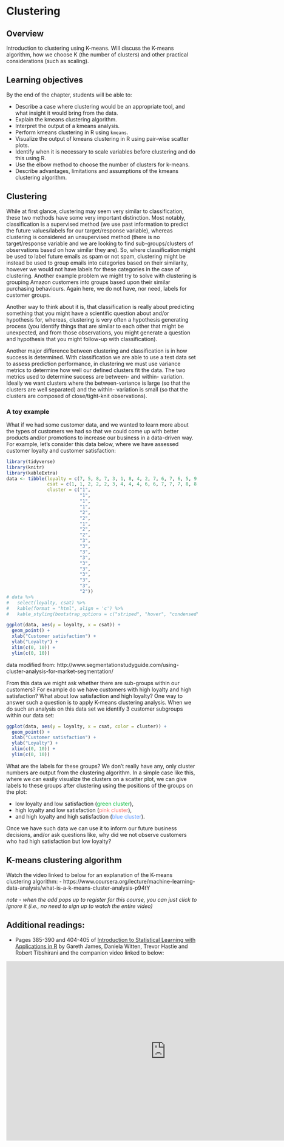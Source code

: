 # Clustering {#clustering}

## Overview 
Introduction to clustering using K-means. Will discuss the K-means algorithm, how we choose K (the number of clusters) and other practical considerations (such as scaling).

## Learning objectives 
By the end of the chapter, students will be able to:

* Describe a case where clustering would be an appropriate tool, and what insight it would bring from the data.
* Explain the kmeans clustering algorithm.
* Interpret the output of a kmeans analysis.
* Perform kmeans clustering in R using `kmeans`.
* Visualize the output of kmeans clustering in R using pair-wise scatter plots.
* Identify when it is necessary to scale variables before clustering and do this using R.
* Use the elbow method to choose the number of clusters for k-means.
* Describe advantages, limitations and assumptions of the kmeans clustering algorithm.

## Clustering
While at first glance, clustering may seem very similar to classification, these two methods have some very important distinction. Most notably, classification is a supervised method (we use past information to predict the future values/labels for our target/response variable), whereas clustering is considered an unsupervised method (there is no target/response variable and we are looking to find sub-groups/clusters of observations based on how similar they are). So, where classification might be used to label future emails as spam or not spam, clustering might be instead be used to group emails into categories based on their similarity, however we would not have labels for these categories in the case of clustering. Another example problem we might try to solve with clustering is grouping Amazon customers into groups based upon their similar purchasing behaviours. Again here, we do not have, nor need, labels for customer groups.

Another way to think about it is, that classification is really about predicting something that you might have a scientific question about and/or hypothesis for, whereas, clustering is very often a hypothesis generating process (you identify things that are similar to each other that might be unexpected, and from those observations, you might generate a question and hypothesis that you might follow-up with classification).

Another major difference between clustering and classification is in how success is determined. With classification we are able to use a test data set to assess prediction performance, in clustering we must use variance metrics to determine how well our defined clusters fit the data. The two metrics used to determine success are between- and within- variation. Ideally we want clusters where the between-variance is large (so that the clusters are well separated) and the within- variation is small (so that the clusters are composed of close/tight-knit observations).

### A toy example

What if we had some customer data, and we wanted to learn more about the types of customers we had so that we could come up with better products and/or promotions to increase our business in a data-driven way. For example, let's consider this data below, where we have assessed customer loyalty and customer satisfaction:

```r
library(tidyverse)
library(knitr)
library(kableExtra)
data <- tibble(loyalty = c(7, 5, 8, 7, 3, 1, 8, 4, 2, 7, 6, 7, 6, 5, 9, 7, 9, 5, 2),
               csat = c(1, 1, 2, 2, 2, 3, 4, 4, 4, 6, 6, 7, 7, 7, 8, 8, 9, 9, 3),
               cluster = c("1",
                           "1",
                           "1",
                           "1",
                           "2",
                           "2",
                           "1",
                           "2",
                           "2",
                           "3",
                           "3",
                           "3",
                           "3",
                           "3",
                           "3",
                           "3",
                           "3",
                           "3", 
                           "2"))
# data %>% 
#   select(loyalty, csat) %>% 
#   kable(format = "html", align = 'c') %>% 
#   kable_styling(bootstrap_options = c("striped", "hover", "condensed", "responsive", full_width = F))
```

```r
ggplot(data, aes(y = loyalty, x = csat)) +
  geom_point() +
  xlab("Customer satisfaction") +
  ylab("Loyalty") +
  xlim(c(0, 10)) +
  ylim(c(0, 10))
```
data modified from: http://www.segmentationstudyguide.com/using-cluster-analysis-for-market-segmentation/

From this data we might ask whether there are sub-groups within our customers? For example do we have customers with high loyalty and high satisfaction? What about low satisfaction and high loyalty? One way to answer such a question is to apply K-means clustering analysis. When we do such an analysis on this data set we identify 3 customer subgroups within our data set:

```r
ggplot(data, aes(y = loyalty, x = csat, color = cluster)) +
  geom_point() +
  xlab("Customer satisfaction") +
  ylab("Loyalty") +
  xlim(c(0, 10)) +
  ylim(c(0, 10))
```

What are the labels for these groups? We don't really have any, only cluster numbers are output from the clustering algorithm. In a simple case like this, where we can easily visualize the clusters on a scatter plot, we can give labels to these groups after clustering using the positions of the groups on the plot:

- low loyalty and low satisfaction (<font color="#00BA38">green cluster</font>),
- high loyalty and low satisfaction (<font color="#F8766D">pink cluster</font>), 
- and high loyalty and high satisfaction (<font color="#619CFF">blue cluster</font>).

Once we have such data we can use it to inform our future business decisions, and/or ask questions like, why did we not observe customers who had high satisfaction but low loyalty?

## K-means clustering algorithm

Watch the video linked to below for an explanation of the K-means clustering algorithm:
- https://www.coursera.org/lecture/machine-learning-data-analysis/what-is-a-k-means-cluster-analysis-p94tY

*note - when the add pops up to register for this course, you can just click to ignore it (i.e., no need to sign up to watch the entire video)*

## Additional readings:


- Pages 385-390 and 404-405 of [Introduction to Statistical Learning with Applications in R](http://www-bcf.usc.edu/~gareth/ISL/ISLR%20Seventh%20Printing.pdf) by Gareth James, Daniela Witten, Trevor Hastie and Robert Tibshirani and the companion video linked to below:

<iframe width="840" height="473" src="https://www.youtube.com/embed/aIybuNt9ps4" frameborder="0" allow="accelerometer; autoplay; encrypted-media; gyroscope; picture-in-picture" allowfullscreen></iframe>
